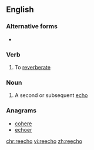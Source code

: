 {{see also|reëcho}}

==English==

===Alternative forms===
* {{l|en|reëcho}}

===Verb===
{{en-verb}}

# To [[reverberate]]

===Noun===
{{en-noun|s|reechoes}}

# A second or subsequent [[echo]]

===Anagrams===
* [[cohere#English|cohere]]
* [[echoer#English|echoer]]

[[chr:reecho]]
[[vi:reecho]]
[[zh:reecho]]